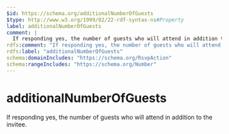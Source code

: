 ```yaml
---
$id: https://schema.org/additionalNumberOfGuests
$type: http://www.w3.org/1999/02/22-rdf-syntax-ns#Property
label: additionalNumberOfGuests
comment: |
  If responding yes, the number of guests who will attend in addition to the invitee.
rdfs:comment: "If responding yes, the number of guests who will attend in addition to the invitee."
rdfs:label: "additionalNumberOfGuests"
schema:domainIncludes: "https://schema.org/RsvpAction"
schema:rangeIncludes: "https://schema.org/Number"
---
```


# additionalNumberOfGuests

If responding yes, the number of guests who will attend in addition to the invitee.

